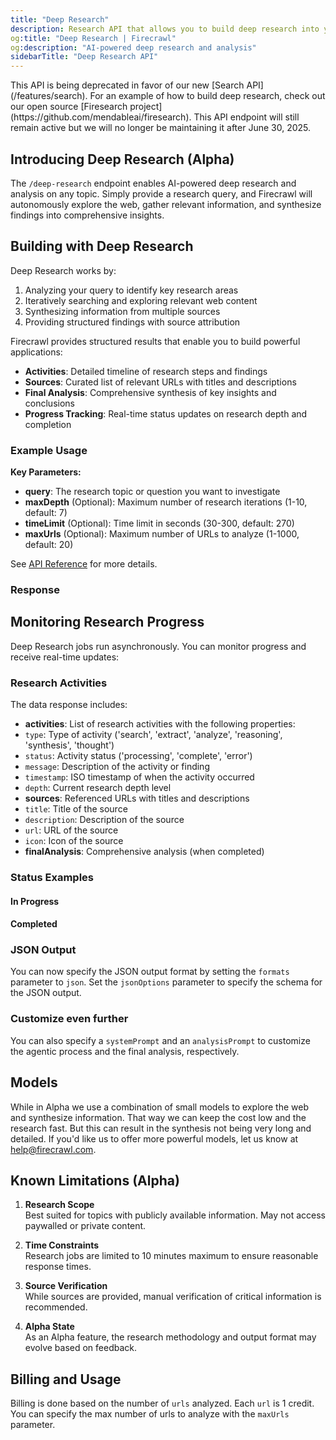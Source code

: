 ```yaml
---
title: "Deep Research"
description: Research API that allows you to build deep research into your own applications"
og:title: "Deep Research | Firecrawl"
og:description: "AI-powered deep research and analysis"
sidebarTitle: "Deep Research API"
---
```




<Warning>
This API is being deprecated in favor of our new [Search API](/features/search). For an example of how to build deep research, check out our open source [Firesearch project](https://github.com/mendableai/firesearch). This API endpoint will still remain active but we will no longer be maintaining it after June 30, 2025.
</Warning>

## Introducing Deep Research (Alpha)

The `/deep-research` endpoint enables AI-powered deep research and analysis on any topic. Simply provide a research query, and Firecrawl will autonomously explore the web, gather relevant information, and synthesize findings into comprehensive insights.

## Building with Deep Research

Deep Research works by:
1. Analyzing your query to identify key research areas
2. Iteratively searching and exploring relevant web content
3. Synthesizing information from multiple sources
4. Providing structured findings with source attribution

Firecrawl provides structured results that enable you to build powerful applications:

- **Activities**: Detailed timeline of research steps and findings
- **Sources**: Curated list of relevant URLs with titles and descriptions 
- **Final Analysis**: Comprehensive synthesis of key insights and conclusions
- **Progress Tracking**: Real-time status updates on research depth and completion

### Example Usage

<CodeGroup>

<DeepResearchPython />
<DeepResearchNode />
<DeepResearchCURL />

</CodeGroup>

**Key Parameters:**

- **query**: The research topic or question you want to investigate
- **maxDepth** (Optional): Maximum number of research iterations (1-10, default: 7)
- **timeLimit** (Optional): Time limit in seconds (30-300, default: 270)
- **maxUrls** (Optional): Maximum number of URLs to analyze (1-1000, default: 20)

See [API Reference](/api-reference/endpoint/deep-research) for more details.

### Response

<DeepResearchOutput />

## Monitoring Research Progress

Deep Research jobs run asynchronously. You can monitor progress and receive real-time updates:

<CodeGroup>

<CheckStatusPython />
<CheckStatusNode />
<CheckStatusCURL />

</CodeGroup>


### Research Activities

The data response includes:

- **activities**: List of research activities with the following properties:
- `type`: Type of activity ('search', 'extract', 'analyze', 'reasoning', 'synthesis', 'thought')
- `status`: Activity status ('processing', 'complete', 'error')
- `message`: Description of the activity or finding
- `timestamp`: ISO timestamp of when the activity occurred
- `depth`: Current research depth level
- **sources**: Referenced URLs with titles and descriptions
- `title`: Title of the source
- `description`: Description of the source
- `url`: URL of the source
- `icon`: Icon of the source
- **finalAnalysis**: Comprehensive analysis (when completed)

### Status Examples


#### In Progress

<StatusPending />

#### Completed

<StatusCompleted />

### JSON Output

You can now specify the JSON output format by setting the `formats` parameter to `json`. Set the `jsonOptions` parameter to specify the schema for the JSON output.

### Customize even further

You can also specify a `systemPrompt` and an `analysisPrompt` to customize the agentic process and the final analysis, respectively.


## Models

While in Alpha we use a combination of small models to explore the web and synthesize information. That way we can keep the cost low and the research fast. But this can result in the synthesis not being very long and detailed. If you'd like us to offer more powerful models, let us know at [help@firecrawl.com](mailto:help@firecrawl.com).

## Known Limitations (Alpha)

1. **Research Scope**  
Best suited for topics with publicly available information. May not access paywalled or private content.

2. **Time Constraints**  
Research jobs are limited to 10 minutes maximum to ensure reasonable response times.

3. **Source Verification**  
While sources are provided, manual verification of critical information is recommended.

4. **Alpha State**  
As an Alpha feature, the research methodology and output format may evolve based on feedback.

## Billing and Usage

Billing is done based on the number of `urls` analyzed. Each `url` is 1 credit. You can specify the max number of urls to analyze with the `maxUrls` parameter.
